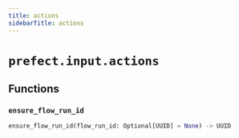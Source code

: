 ```yaml
---
title: actions
sidebarTitle: actions
---
```


# `prefect.input.actions`

## Functions

### `ensure_flow_run_id`

```python
ensure_flow_run_id(flow_run_id: Optional[UUID] = None) -> UUID
```
